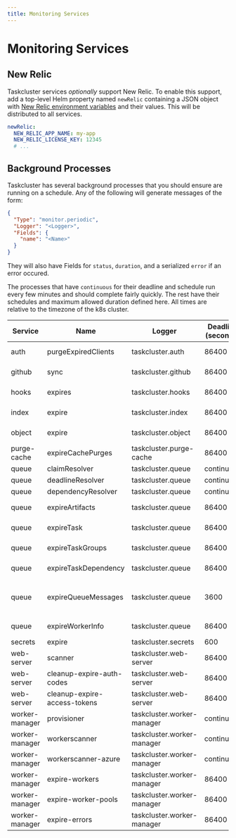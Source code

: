 ```yaml
---
title: Monitoring Services
---
```


# Monitoring Services

## New Relic

Taskcluster services *optionally* support New Relic.
To enable this support, add a top-level Helm property named `newRelic` containing a JSON object with [New Relic environment variables](https://docs.newrelic.com/docs/agents/nodejs-agent/installation-configuration/nodejs-agent-configuration) and their values.
This will be distributed to all services.

```yaml
newRelic:
  NEW_RELIC_APP_NAME: my-app
  NEW_RELIC_LICENSE_KEY: 12345
  # ...
```

## Background Processes

Taskcluster has several background processes that you should ensure are running on a schedule. Any of the following will generate messages
of the form:

```json
{
  "Type": "monitor.periodic",
  "Logger": "<Logger>",
  "Fields": {
    "name": "<Name>"
  }
}
```

They will also have Fields for `status`, `duration`, and a serialized `error` if an error occured.

The processes that have `continuous` for their deadline and schedule run every few minutes and should complete fairly quickly. The rest
have their schedules and maximum allowed duration defined here. All times are relative to the timezone of the k8s cluster.

<!-- BEGIN MONITORING TABLE -->
| Service        | Name                         | Logger                     | Deadline (seconds) | Schedule                    |
| -------------- | ---------------------------- | -------------------------- | ------------------ | --------------------------- |
| auth           | purgeExpiredClients          | taskcluster.auth           | 86400              | At 12:00 AM                 |
| github         | sync                         | taskcluster.github         | 86400              | At 02:00 AM                 |
| hooks          | expires                      | taskcluster.hooks          | 86400              | At 12:10 AM                 |
| index          | expire                       | taskcluster.index          | 86400              | At 12:05 AM                 |
| object         | expire                       | taskcluster.object         | 86400              | At 01:00 AM                 |
| purge-cache    | expireCachePurges            | taskcluster.purge-cache    | 86400              | At 01:05 AM                 |
| queue          | claimResolver                | taskcluster.queue          | continuous         | continuous                  |
| queue          | deadlineResolver             | taskcluster.queue          | continuous         | continuous                  |
| queue          | dependencyResolver           | taskcluster.queue          | continuous         | continuous                  |
| queue          | expireArtifacts              | taskcluster.queue          | 86400              | At 01:10 AM                 |
| queue          | expireTask                   | taskcluster.queue          | 86400              | At 12:10 AM                 |
| queue          | expireTaskGroups             | taskcluster.queue          | 86400              | At 12:15 AM                 |
| queue          | expireTaskDependency         | taskcluster.queue          | 86400              | At 12:20 AM                 |
| queue          | expireQueueMessages          | taskcluster.queue          | 3600               | At 23 minutes past the hour |
| queue          | expireWorkerInfo             | taskcluster.queue          | 86400              | At 12:05 AM                 |
| secrets        | expire                       | taskcluster.secrets        | 600                | Every hour                  |
| web-server     | scanner                      | taskcluster.web-server     | 86400              | At 12:01 AM                 |
| web-server     | cleanup-expire-auth-codes    | taskcluster.web-server     | 86400              | At 12:00 AM                 |
| web-server     | cleanup-expire-access-tokens | taskcluster.web-server     | 86400              | At 12:00 AM                 |
| worker-manager | provisioner                  | taskcluster.worker-manager | continuous         | continuous                  |
| worker-manager | workerscanner                | taskcluster.worker-manager | continuous         | continuous                  |
| worker-manager | workerscanner-azure          | taskcluster.worker-manager | continuous         | continuous                  |
| worker-manager | expire-workers               | taskcluster.worker-manager | 86400              | At 01:30 AM                 |
| worker-manager | expire-worker-pools          | taskcluster.worker-manager | 86400              | At 12:01 AM                 |
| worker-manager | expire-errors                | taskcluster.worker-manager | 86400              | At 12:10 AM                 |
<!-- END MONITORING TABLE -->
